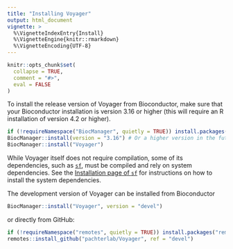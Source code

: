 ```yaml
---
title: "Installing Voyager"
output: html_document
vignette: >
  %\VignetteIndexEntry{Install}
  %\VignetteEngine{knitr::rmarkdown}
  %\VignetteEncoding{UTF-8}
---
```


```r
knitr::opts_chunk$set(
  collapse = TRUE,
  comment = "#>",
  eval = FALSE
)
```

To install the release version of Voyager from Bioconductor, make sure that your Bioconductor installation is version 3.16 or higher (this will require an R installation of version 4.2 or higher). 

```r
if (!requireNamespace("BiocManager", quietly = TRUE)) install.packages("BiocManager")
BiocManager::install(version = "3.16") # Or a higher version in the future
BiocManager::install("Voyager")
```

While Voyager itself does not require compilation, some of its dependencies, such as [`sf`](https://r-spatial.github.io/sf/), must be compiled and rely on system dependencies. See the [Installation page of `sf`](https://r-spatial.github.io/sf/) for instructions on how to install the system dependencies.

The development version of Voyager can be installed from Bioconductor
```r
BiocManager::install("Voyager", version = "devel")
```

or directly from GitHub:
```r
if (!requireNamespace("remotes", quietly = TRUE)) install.packages("remotes")
remotes::install_github("pachterlab/Voyager", ref = "devel")
```

